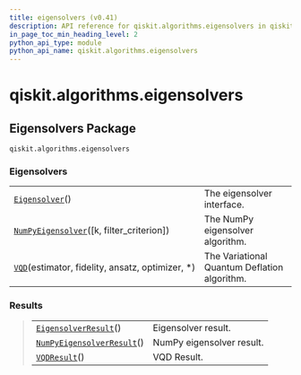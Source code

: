 ```yaml
---
title: eigensolvers (v0.41)
description: API reference for qiskit.algorithms.eigensolvers in qiskit v0.41
in_page_toc_min_heading_level: 2
python_api_type: module
python_api_name: qiskit.algorithms.eigensolvers
---
```


<span id="module-qiskit.algorithms.eigensolvers" />

<span id="qiskit-algorithms-eigensolvers" />

# qiskit.algorithms.eigensolvers

<span id="eigensolvers-package-qiskit-algorithms-eigensolvers" />

## Eigensolvers Package

`qiskit.algorithms.eigensolvers`

### Eigensolvers

|                                                                                                                                                  |                                              |
| ------------------------------------------------------------------------------------------------------------------------------------------------ | -------------------------------------------- |
| [`Eigensolver`](qiskit.algorithms.eigensolvers.Eigensolver "qiskit.algorithms.eigensolvers.Eigensolver")()                                       | The eigensolver interface.                   |
| [`NumPyEigensolver`](qiskit.algorithms.eigensolvers.NumPyEigensolver "qiskit.algorithms.eigensolvers.NumPyEigensolver")(\[k, filter\_criterion]) | The NumPy eigensolver algorithm.             |
| [`VQD`](qiskit.algorithms.eigensolvers.VQD "qiskit.algorithms.eigensolvers.VQD")(estimator, fidelity, ansatz, optimizer, \*)                     | The Variational Quantum Deflation algorithm. |

### Results

> |                                                                                                                                             |                           |
> | ------------------------------------------------------------------------------------------------------------------------------------------- | ------------------------- |
> | [`EigensolverResult`](qiskit.algorithms.eigensolvers.EigensolverResult "qiskit.algorithms.eigensolvers.EigensolverResult")()                | Eigensolver result.       |
> | [`NumPyEigensolverResult`](qiskit.algorithms.eigensolvers.NumPyEigensolverResult "qiskit.algorithms.eigensolvers.NumPyEigensolverResult")() | NumPy eigensolver result. |
> | [`VQDResult`](qiskit.algorithms.eigensolvers.VQDResult "qiskit.algorithms.eigensolvers.VQDResult")()                                        | VQD Result.               |


